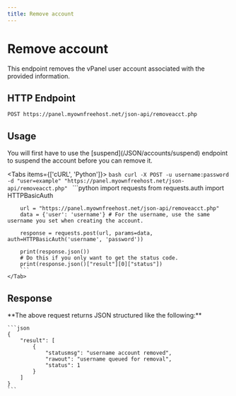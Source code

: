 ```yaml
---
title: Remove account
---
```



# Remove account
This endpoint removes the vPanel user account associated with the provided information.


## HTTP Endpoint

`POST https://panel.myownfreehost.net/json-api/removeacct.php`

## Usage

<Callout emoji="⚠️" type="warning">
  You will first have to use the [suspend](/JSON/accounts/suspend) endpoint to suspend the account before you can remove it.
</Callout>

<Tabs items={['cURL', 'Python']}>
    <Tab>
        ```bash
        curl -X POST -u username:password -d "user=example" "https://panel.myownfreehost.net/json-api/removeacct.php"
        ```
    </Tab>
    <Tab>
        ```python
        import requests
        from requests.auth import HTTPBasicAuth

        url = "https://panel.myownfreehost.net/json-api/removeacct.php"
        data = {'user': 'username'} # For the username, use the same username you set when creating the account.

        response = requests.post(url, params=data, auth=HTTPBasicAuth('username', 'password'))

        print(response.json())
        # Do this if you only want to get the status code.
        print(response.json()["result"][0]["status"])
        ```
    </Tab>
</Tabs>


## Response

<Callout emoji="💡">
    **The above request returns JSON structured like the following:**

    ```json
    {
        "result": [
            {
                "statusmsg": "username account removed",
                "rawout": "username queued for removal",
                "status": 1
            }
        ]
    }
    ```
</Callout>
